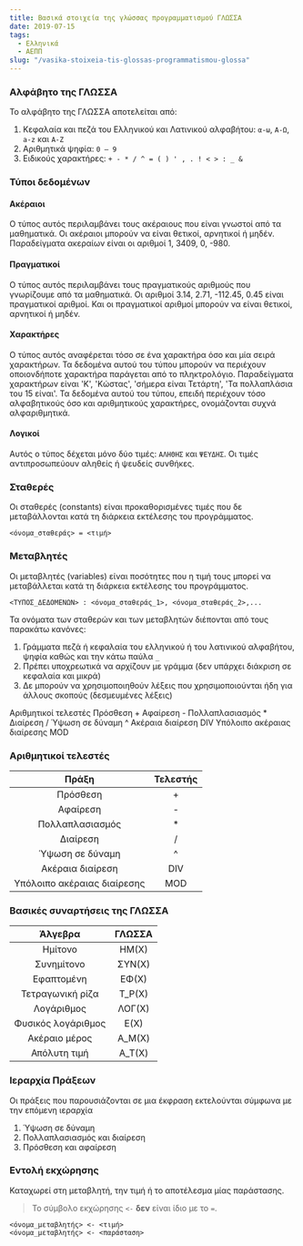 ```yaml
---
title: Βασικά στοιχεία της γλώσσας προγραμματισμού ΓΛΩΣΣΑ
date: 2019-07-15
tags: 
  - Ελληνικά 
  - ΑΕΠΠ
slug: "/vasika-stoixeia-tis-glossas-programmatismou-glossa"
---
```


### Αλφάβητο της ΓΛΩΣΣΑ

Το αλφάβητο της ΓΛΩΣΣΑ αποτελείται από:

1. Κεφαλαία και πεζά του Ελληνικού και Λατινικού αλφαβήτου: `α-ω`, `Α-Ω`, `a-z` και `Α-Z`
2. Αριθμητικά ψηφία: `0 – 9`
3. Ειδικούς χαρακτήρες: `+ - * / ^ = ( ) ' , . ! < > : _ &`

### Τύποι δεδομένων

#### Ακέραιοι 
Ο τύπος αυτός περιλαμβάνει τους ακέραιους που είναι γνωστοί από τα μαθηματικά. Οι ακέραιοι μπορούν να είναι θετικοί, αρνητικοί ή μηδέν. Παραδείγματα ακεραίων είναι οι αριθμοί 1, 3409, 0, -980.

#### Πραγματικοί 
Ο τύπος αυτός περιλαμβάνει τους πραγματικούς αριθμούς που γνωρίζουμε από τα μαθηματικά. Οι αριθμοί 3.14, 2.71, -112.45, 0.45 είναι πραγματικοί αριθμοί. Και οι πραγματικοί αριθμοί μπορούν να είναι θετικοί, αρνητικοί ή μηδέν.

#### Χαρακτήρες 
Ο τύπος αυτός αναφέρεται τόσο σε ένα χαρακτήρα όσο και μία σειρά χαρακτήρων. Τα δεδομένα αυτού του τύπου μπορούν να περιέχουν οποιονδήποτε χαρακτήρα παράγεται από το πληκτρολόγιο. Παραδείγματα χαρακτήρων είναι 'Κ', 'Κώστας', 'σήμερα είναι Τετάρτη', 'Τα πολλαπλάσια του 15 είναι'. Τα δεδομένα αυτού του τύπου, επειδή περιέχουν τόσο αλφαβητικούς όσο και αριθμητικούς χαρακτήρες, ονομάζονται συχνά αλφαριθμητικά.

#### Λογικοί 
Αυτός ο τύπος δέχεται μόνο δύο τιμές: `ΑΛΗΘΗΣ` και `ΨΕΥΔΗΣ`. Οι τιμές αντιπροσωπεύουν αληθείς ή ψευδείς συνθήκες.

### Σταθερές
Οι σταθερές (constants) είναι προκαθορισμένες τιμές που δε μεταβάλλονται κατά τη διάρκεια εκτέλεσης του προγράμματος.

```:title=Σύνταξη
<όνομα_σταθεράς> = <τιμή>
```
### Μεταβλητές
Οι μεταβλητές (variables) είναι ποσότητες που η τιμή τους μπορεί να μεταβάλλεται κατά τη διάρκεια εκτέλεσης του προγράμματος.

```:title=Σύνταξη
<ΤΥΠΟΣ_ΔΕΔΟΜΕΝΩΝ> : <όνομα_σταθεράς_1>, <όνομα_σταθεράς_2>,...
```

Τα ονόματα των σταθερών και των μεταβλητών διέπονται από τους παρακάτω κανόνες:

1. Γράμματα πεζά ή κεφαλαία του ελληνικού ή του λατινικού αλφαβήτου, ψηφία καθώς και την κάτω παύλα `_`
2. Πρέπει υποχρεωτικά να αρχίζουν με γράμμα (δεν υπάρχει διάκριση σε κεφαλαία και μικρά)
3. Δε μπορούν να χρησιμοποιηθούν λέξεις που χρησιμοποιούνται ήδη για άλλους σκοπούς (δεσμευμένες λέξεις)



Αριθμητικοί τελεστές
Πρόσθεση +
Αφαίρεση -
Πολλαπλασιασμός *
Διαίρεση /
Ύψωση σε δύναμη ^
Ακέραια διαίρεση DIV
Υπόλοιπο ακέραιας διαίρεσης MOD

### Αριθμητικοί τελεστές

| Πράξη| Τελεστής |
| :-: | :-: |
| Πρόσθεση | + |
| Αφαίρεση | - |
| Πολλαπλασιασμός | * |
| Διαίρεση | / |
| Ύψωση σε δύναμη | ^ |
| Ακέραια διαίρεση | DIV |
| Υπόλοιπο ακέραιας διαίρεσης | MOD |

### Βασικές συναρτήσεις της ΓΛΩΣΣΑ

| Άλγεβρα | ΓΛΩΣΣΑ |
| :-: | :-: |
| Ημίτονο | ΗΜ(Χ) |
| Συνημίτονο | ΣΥΝ(Χ) |
| Εφαπτομένη | ΕΦ(Χ) |
| Τετραγωνική ρίζα | Τ_Ρ(Χ) |
| Λογάριθμος | ΛΟΓ(Χ) |
| Φυσικός λογάριθμος | Ε(Χ) |
| Ακέραιο μέρος | Α_Μ(X) |
| Απόλυτη τιμή | Α_Τ(X) |

### Ιεραρχία Πράξεων
Οι πράξεις που παρουσιάζονται σε μια έκφραση εκτελούνται σύμφωνα με την επόμενη ιεραρχία
1. Ύψωση σε δύναμη
2. Πολλαπλασιασμός και διαίρεση
3. Πρόσθεση και αφαίρεση

### Εντολή εκχώρησης
Καταχωρεί στη μεταβλητή, την τιμή ή το αποτέλεσμα μίας παράστασης. 

>Το σύμβολο εκχώρησης `<-` **δεν** είναι ίδιο με το `=`.

```:title=Σύνταξη
<όνομα_μεταβλητής> <- <τιμή>
<όνομα_μεταβλητής> <- <παράσταση>
```